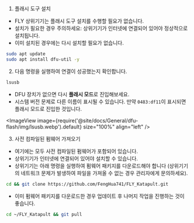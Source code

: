 1. 플래시 도구 설치

* FLY 상위기기는 플래시 도구 설치를 수행할 필요가 없습니다.
* 설치가 필요한 경우 주의하세요: 상위기기가 인터넷에 연결되어 있어야 정상적으로 설치됩니다.
* 이미 설치된 경우에는 다시 설치할 필요가 없습니다.

```bash
sudo apt update
sudo apt install dfu-util -y
```

2. 다음 명령을 실행하여 연결이 성공했는지 확인합니다.

```bash
lsusb
```

* DFU 장치가 없으면 다시 **플래시 모드**로 진입해보세요.
* 시스템 버전 문제로 다른 이름이 표시될 수 있습니다. 만약 `0483:df11`이 표시되면 플래시 모드로 진입한 것입니다.

<ImageView image={require('@site/docs/General/dfu-flash/img/lsusb.webp').default} size="100%" align="left" />


3. 사전 컴파일된 펌웨어 가져오기

* 여기에는 모두 사전 컴파일된 펌웨어가 포함되어 있습니다.
* 상위기기가 인터넷에 연결되어 있어야 설치할 수 있습니다.
* 상위기기는 아래 명령을 실행하여 펌웨어 패키지를 다운로드해야 합니다 (상위기기의 네트워크 문제가 발생하여 파일을 가져올 수 없는 경우 관리자에게 문의하세요).

```bash
cd && git clone https://github.com/FengHua741/FLY_Katapult.git
```

* 이미 펌웨어 패키지를 다운로드한 경우 업데이트 후 나머지 작업을 진행하는 것이 좋습니다.

```bash
cd ~/FLY_Katapult && git pull
```
